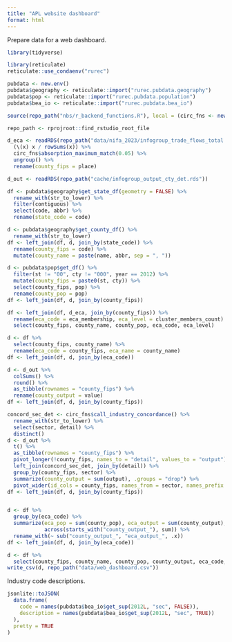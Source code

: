 ```yaml
---
title: "APL website dashboard"
format: html
---
```


Prepare data for a web dashboard.

```r
library(tidyverse)

library(reticulate)
reticulate::use_condaenv("rurec")

pubdata <- new.env()
pubdata$geography <- reticulate::import("rurec.pubdata.geography")
pubdata$pop <- reticulate::import("rurec.pubdata.population")
pubdata$bea_io <- reticulate::import("rurec.pubdata.bea_io")

source(repo_path("nbs/r_backend_functions.R"), local = (circ_fns <- new.env()))

repo_path <- rprojroot::find_rstudio_root_file
```




```r
d_eca <- readRDS(repo_path("data/nifa_2023/infogroup_trade_flows_total.rds")) %>%
  (\(x) x / rowSums(x)) %>%
  circ_fns$absorption_maximum_match(0.05) %>%
  ungroup() %>%
  rename(county_fips = place)

d_out <- readRDS(repo_path("cache/infogroup_output_cty_det.rds"))
```



```r
df <- pubdata$geography$get_state_df(geometry = FALSE) %>%
  rename_with(str_to_lower) %>%
  filter(contiguous) %>%
  select(code, abbr) %>%
  rename(state_code = code)

d <- pubdata$geography$get_county_df() %>%
  rename_with(str_to_lower)
df <- left_join(df, d, join_by(state_code)) %>%
  rename(county_fips = code) %>%
  mutate(county_name = paste(name, abbr, sep = ", "))

d <- pubdata$pop$get_df() %>%
  filter(st != "00", cty != "000", year == 2012) %>%
  mutate(county_fips = paste0(st, cty)) %>%
  select(county_fips, pop) %>%
  rename(county_pop = pop)
df <- left_join(df, d, join_by(county_fips))

df <- left_join(df, d_eca, join_by(county_fips)) %>%
  rename(eca_code = eca_membership, eca_level = cluster_members_count) %>%
  select(county_fips, county_name, county_pop, eca_code, eca_level)

d <- df %>%
  select(county_fips, county_name) %>%
  rename(eca_code = county_fips, eca_name = county_name)
df <- left_join(df, d, join_by(eca_code))

d <- d_out %>%
  colSums() %>%
  round() %>%
  as_tibble(rownames = "county_fips") %>%
  rename(county_output = value)
df <- left_join(df, d, join_by(county_fips))

concord_sec_det <- circ_fns$call_industry_concordance() %>%
  rename_with(str_to_lower) %>%
  select(sector, detail) %>%
  distinct()
d <- d_out %>%
  t() %>%
  as_tibble(rownames = "county_fips") %>%
  pivot_longer(!county_fips, names_to = "detail", values_to = "output") %>%
  left_join(concord_sec_det, join_by(detail)) %>%
  group_by(county_fips, sector) %>%
  summarize(county_output = sum(output), .groups = "drop") %>%
  pivot_wider(id_cols = county_fips, names_from = sector, names_prefix = "county_output_", values_from = county_output)
df <- left_join(df, d, join_by(county_fips))


d <- df %>%
  group_by(eca_code) %>%
  summarize(eca_pop = sum(county_pop), eca_output = sum(county_output),
            across(starts_with("county_output_"), sum)) %>%
  rename_with(~ sub("county_output_", "eca_output_", .x))
df <- left_join(df, d, join_by(eca_code))

d <- df %>%
  select(county_fips, county_name, county_pop, county_output, eca_code, eca_level, eca_name, eca_pop, eca_output, starts_with("eca_output_"))
write_csv(d, repo_path("data/web_dashboard.csv"))

```

Industry code descriptions.

```r
jsonlite::toJSON(
  data.frame(
    code = names(pubdata$bea_io$get_sup(2012L, "sec", FALSE)), 
    description = names(pubdata$bea_io$get_sup(2012L, "sec", TRUE))
  ),
  pretty = TRUE
)


```


